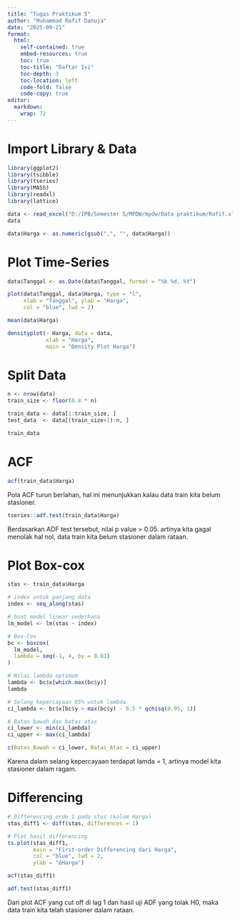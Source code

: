 ```yaml
---
title: "Tugas Praktikum 5"
author: "Muhammad Rafif Danuja"
date: "2025-09-21"
format:
  html:
    self-contained: true
    embed-resources: true
    toc: true
    toc-title: "Daftar Isi"
    toc-depth: 3
    toc-location: left
    code-fold: false
    code-copy: true
editor:
  markdown:
    wrap: 72
---
```


# Import Library & Data

```r
library(ggplot2)
library(tsibble)
library(tseries)
library(MASS)
library(readxl)
library(lattice)
```
```r
data <- read_excel("D:/IPB/Semester 5/MPDW/mpdw/Data praktikum/Rafif.xlsx")
data
```

```r
data$Harga <- as.numeric(gsub(",", "", data$Harga))
```

# Plot Time-Series

```r
data$Tanggal <- as.Date(data$Tanggal, format = "%b %d, %Y")
```

```r
plot(data$Tanggal, data$Harga, type = "l",
     xlab = "Tanggal", ylab = "Harga",
     col = "blue", lwd = 2)
```
```r
mean(data$Harga)
```
```r
densityplot(~ Harga, data = data,
            xlab = "Harga",
            main = "Density Plot Harga")
```

# Split Data

```r
n <- nrow(data)
train_size <- floor(0.8 * n)

train_data <- data[1:train_size, ]
test_data  <- data[(train_size+1):n, ]
```

```r
train_data
```
# ACF

```r
acf(train_data$Harga)
```
Pola ACF turun berlahan, hal ini menunjukkan kalau data train kita belum stasioner.

```r
tseries::adf.test(train_data$Harga)
```

Berdasarkan ADF test tersebut, nilai p value > 0.05. artinya kita gagal menolak hal nol, data train kita belum stasioner dalam rataan.

# Plot Box-cox

```r
stas <- train_data$Harga  

# index untuk panjang data
index <- seq_along(stas)

# buat model linear sederhana
lm_model <- lm(stas ~ index)

# Box-Cox
bc <- boxcox(
  lm_model,
  lambda = seq(-1, 4, by = 0.01)
)

# Nilai lambda optimum
lambda <- bc$x[which.max(bc$y)]
lambda

# Selang kepercayaan 95% untuk lambda
ci_lambda <- bc$x[bc$y > max(bc$y) - 0.5 * qchisq(0.95, 1)]

# Batas bawah dan batas atas
ci_lower <- min(ci_lambda)
ci_upper <- max(ci_lambda)

c(Batas_Bawah = ci_lower, Batas_Atas = ci_upper)
```
Karena dalam selang kepercayaan terdapat lamda = 1, artinya model kita stasioner dalam ragam.

# Differencing 

```r
# Differencing orde 1 pada stas (kolom Harga)
stas_diff1 <- diff(stas, differences = 1)

# Plot hasil differencing
ts.plot(stas_diff1,
        main = "First-order Differencing dari Harga",
        col = "blue", lwd = 2,
        ylab = "ΔHarga")
```
```r
acf(stas_diff1)
```

```r
adf.test(stas_diff1)
```
Dari plot ACF yang cut off di lag 1 dan hasil uji ADF yang tolak H0, maka data train kita telah stasioner dalam rataan.




